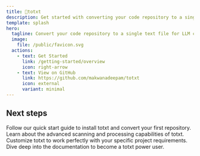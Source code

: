 ```yaml
---
title: 🌟totxt
description: Get started with converting your code repository to a single text file for LLM context
template: splash
hero:
  tagline: Convert your code repository to a single text file for LLM context.
  image:
    file: /public/favicon.svg
  actions:
    - text: Get Started
      link: /getting-started/overview
      icon: right-arrow
    - text: View on GitHub
      link: https://github.com/makwanadeepam/totxt
      icon: external
      variant: minimal
---
```



## Next steps

<CardGrid stagger>
  <Card title="Quick Installation" icon="pencil">
    Follow our quick start guide to install totxt and convert your first
    repository.
  </Card>
  <Card title="Explore Features" icon="add-document">
    Learn about the advanced scanning and processing capabilities of totxt.
  </Card>
  <Card title="Configuration" icon="setting">
    Customize totxt to work perfectly with your specific project requirements.
  </Card>
  <Card title="Learn More" icon="open-book">
    Dive deep into the documentation to become a totxt power user.
  </Card>
</CardGrid>
